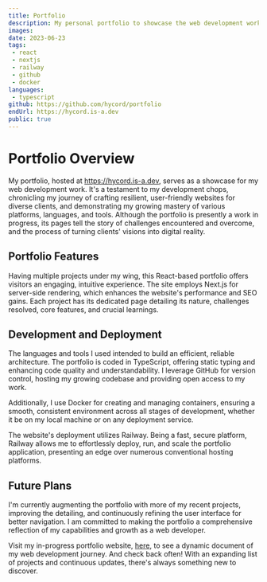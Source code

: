 ---
title: Portfolio
description: My personal portfolio to showcase the web development work I have done.
images: 
date: 2023-06-23
tags:
 - react
 - nextjs
 - railway
 - github
 - docker
languages:
 - typescript
github: https://github.com/hycord/portfolio
endUrl: https://hycord.is-a.dev
public: true
---

# Portfolio Overview

My portfolio, hosted at https://hycord.is-a.dev, serves as a showcase for my web development work. It's a testament to my development chops, chronicling my journey of crafting resilient, user-friendly websites for diverse clients, and demonstrating my growing mastery of various platforms, languages, and tools. Although the portfolio is presently a work in progress, its pages tell the story of challenges encountered and overcome, and the process of turning clients' visions into digital reality.

## Portfolio Features

Having multiple projects under my wing, this React-based portfolio offers visitors an engaging, intuitive experience. The site employs Next.js for server-side rendering, which enhances the website's performance and SEO gains. Each project has its dedicated page detailing its nature, challenges resolved, core features, and crucial learnings.

## Development and Deployment

The languages and tools I used intended to build an efficient, reliable architecture. The portfolio is coded in TypeScript, offering static typing and enhancing code quality and understandability. I leverage GitHub for version control, hosting my growing codebase and providing open access to my work.

Additionally, I use Docker for creating and managing containers, ensuring a smooth, consistent environment across all stages of development, whether it be on my local machine or on any deployment service.

The website's deployment utilizes Railway. Being a fast, secure platform, Railway allows me to effortlessly deploy, run, and scale the portfolio application, presenting an edge over numerous conventional hosting platforms. 

## Future Plans

I'm currently augmenting the portfolio with more of my recent projects, improving the detailing, and continuously refining the user interface for better navigation. I am committed to making the portfolio a comprehensive reflection of my capabilities and growth as a web developer.

Visit my in-progress portfolio website, [here](https://hycord.is-a.dev), to see a dynamic document of my web development journey. And check back often! With an expanding list of projects and continuous updates, there's always something new to discover.
